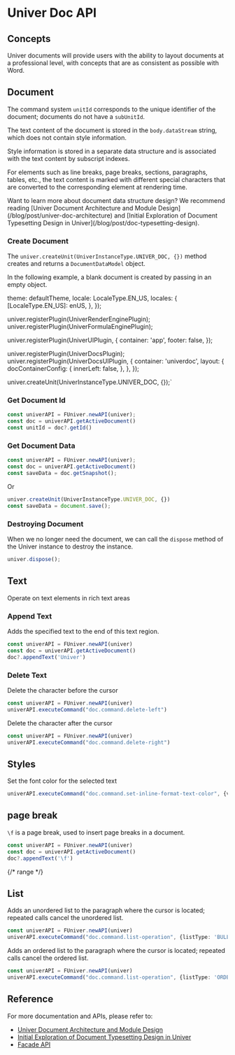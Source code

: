 
# Univer Doc API

<BadgeGroup values={[UniverTypes.DOC]} value={UniverTypes.DOC} />

## Concepts

Univer documents will provide users with the ability to layout documents at a professional level, with concepts that are as consistent as possible with Word.

## Document

The command system `unitId` corresponds to the unique identifier of the document; documents do not have a `subUnitId`.

The text content of the document is stored in the `body.dataStream` string, which does not contain style information.

Style information is stored in a separate data structure and is associated with the text content by subscript indexes.

For elements such as line breaks, page breaks, sections, paragraphs, tables, etc., the text content is marked with different special characters that are converted to the corresponding element at rendering time.

<Callout type="info" emoji="ℹ️">
  Want to learn more about document data structure design? We recommend reading [Univer Document Architecture and Module Design](/blog/post/univer-doc-architecture) and [Initial Exploration of Document Typesetting Design in Univer](/blog/post/doc-typesetting-design).
</Callout>

### Create Document

The `univer.createUnit(UniverInstanceType.UNIVER_DOC, {})` method creates and returns a `DocumentDataModel` object.

In the following example, a blank document is created by passing in an empty object.

  theme: defaultTheme,
    locale: LocaleType.EN_US,
    locales: {
      [LocaleType.EN_US]: enUS,
    },
});

univer.registerPlugin(UniverRenderEnginePlugin);
univer.registerPlugin(UniverFormulaEnginePlugin);

univer.registerPlugin(UniverUIPlugin, {
  container: 'app',
  footer: false,
});

univer.registerPlugin(UniverDocsPlugin);
univer.registerPlugin(UniverDocsUIPlugin, {
  container: 'univerdoc',
  layout: {
    docContainerConfig: {
      innerLeft: false,
    },
  },
});

univer.createUnit(UniverInstanceType.UNIVER_DOC, {});`

<ReactLive code={code} />

### Get Document Id

```ts
const univerAPI = FUniver.newAPI(univer);
const doc = univerAPI.getActiveDocument()
const unitId = doc?.getId()
```

### Get Document Data

```ts
const univerAPI = FUniver.newAPI(univer);
const doc = univerAPI.getActiveDocument()
const saveData = doc.getSnapshot();
```

Or

```ts
univer.createUnit(UniverInstanceType.UNIVER_DOC, {})
const saveData = document.save();
```

### Destroying Document

When we no longer need the document, we can call the `dispose` method of the Univer instance to destroy the instance.

```ts
univer.dispose();
```

## Text

Operate on text elements in rich text areas

### Append Text

Adds the specified text to the end of this text region.

```ts
const univerAPI = FUniver.newAPI(univer)
const doc = univerAPI.getActiveDocument()
doc?.appendText('Univer')
```

### Delete Text

Delete the character before the cursor

```ts
const univerAPI = FUniver.newAPI(univer)
univerAPI.executeCommand("doc.command.delete-left")
```

Delete the character after the cursor

```ts
const univerAPI = FUniver.newAPI(univer)
univerAPI.executeCommand("doc.command.delete-right")
```

## Styles

Set the font color for the selected text

```ts
univerAPI.executeCommand("doc.command.set-inline-format-text-color", {value: "#ff0000"})
```

## page break

`\f` is a page break, used to insert page breaks in a document.

```ts
const univerAPI = FUniver.newAPI(univer)
const doc = univerAPI.getActiveDocument()
doc?.appendText('\f')
```

{/* range */}

## List

Adds an unordered list to the paragraph where the cursor is located; repeated calls cancel the unordered list.

```ts
const univerAPI = FUniver.newAPI(univer)
univerAPI.executeCommand("doc.command.list-operation", {listType: 'BULLET_LIST'})
```

Adds an ordered list to the paragraph where the cursor is located; repeated calls cancel the ordered list.

```ts
const univerAPI = FUniver.newAPI(univer)
univerAPI.executeCommand("doc.command.list-operation", {listType: 'ORDER_LIST'})
```

## Reference

For more documentation and APIs, please refer to:

- [Univer Document Architecture and Module Design](/blog/post/univer-doc-architecture)
- [Initial Exploration of Document Typesetting Design in Univer](/blog/post/doc-typesetting-design)
- [Facade API](/typedoc/@univerjs/facade/README)
